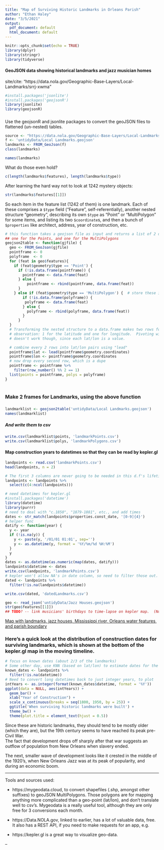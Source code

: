 ```yaml
---
title: "Map of Surviving Historic Landmarks in Orleans Parish"
author: "Ethan Haley"
date: "3/5/2021"
output:
  pdf_document: default
  html_document: default
---
```


```r
knitr::opts_chunk$set(echo = TRUE)
library(dplyr)
library(stringr)
library(tidyverse)
```


#### GeoJSON data showing historical landmarks and jazz musician homes
site/cite: "https://data.nola.gov/Geographic-Base-Layers/Local-Landmarks/srrj-xwma"

```r
#install.packages('jsonlite')
#install.packages('geojsonR')
library(jsonlite)
library(geojsonR)
```
#####
Use the geojsonR and jsonlite packages to convert the geoJSON files to flattened (un-nested) tables.  

```r
source <- "https://data.nola.gov/Geographic-Base-Layers/Local-Landmarks/srrj-xwma"
f <- 'untidyData/Local Landmarks.geojson'
landmarks <- FROM_GeoJson(f)
class(landmarks)
```
```r
names(landmarks)
```
What do those even hold?

```r
c(length(landmarks$features), length(landmarks$type))
```
After learning the hard way not to look at 1242 mystery objects:
```r
str(landmarks$features[[1]])
```

So each item in the feature list (1242 of them) is one landmark.
Each of these comprises a `$type` field ("Feature", self-referentially), another nested structure "geometry", describing its own `$type` as "Point" or "MultiPolygon" for some items, and listing its two `$coordinate`s, and then a bunch of `$properties` like architect, address, year of construction, etc.


```r
# this function takes a geojson file as input and returns a list of 2 data.frames,
## one for the Points, and one for the MultiPolygons
geojson2table <- function(gjfile) {
  geo <- FROM_GeoJson(gjfile)
  pointframe <- 0
  polyframe  <- 0
  for (feat in geo$features){
    if (feat$geometry$type == 'Point') {
      if (!is.data.frame(pointframe)) {
        pointframe <- data.frame(feat)
      } else {
          pointframe <- rbind(pointframe, data.frame(feat))
      }
    } else if (feat$geometry$type == 'MultiPolygon') {  # store these in case
        if (!is.data.frame(polyframe)) {
         polyframe <- data.frame(feat)
        } else {
          polyframe <- rbind(polyframe, data.frame(feat))
        }
      }
  }
  # Transforming the nested structure to a data.frame makes two rows for each
  # observation: 1 for the latitude and one for longitude.  Pivoting wider
  # doesn't work though, since each lat/lon is a value.

  # combine every 2 rows into lat/lon pairs using "lead"
  pointframe$lat <- lead(pointframe$geometry.coordinates)
  pointframe$lon <- pointframe$geometry.coordinates
  # now drop every second row, which is a dupe
  pointframe <- pointframe %>%
    filter(row_number() %% 2 == 1)
  list(points = pointframe, polys = polyframe)
}
```
#
### Make 2 frames for Landmarks, using the above function
#####
```r
landmarklist <- geojson2table('untidyData/Local Landmarks.geojson')
names(landmarklist)
```
##### And write them to csv
#####
```r
write.csv(landmarklist$points, 'landmarkPoints.csv')
write.csv(landmarklist$polys, 'landmarkPolygons.csv')
```

#### Map construction years to datetimes so that they can be read by kepler.gl
```r
landpoints <- read.csv('landmarkPoints.csv')
head(landpoints, n = 2)
```
```r
# The first 3 columns are never going to be needed in this d.f's lifetime
landpoints <- landpoints %>%
  select(c(4:ncol(landpoints)))
```

```r
# need datetimes for kepler.gl
#install.packages('datetime')
library(datetime)
library(purrr)
# need to deal with "c.1850", "1879-1881", etc., and add times
dates <- str_match(landpoints$properties.const_date, '[0-9]{4}')
# helper func
datify <- function(year) {
  y <- year
  if (!is.na(y)) {
    y <- paste(y, '/01/01 01:01', sep='')
    y <- as.datetime(y, format = '%Y/%m/%d %H:%M')
  }
  y
}
dates <- as.datetime(as.numeric(map(dates, datify)))
landpoints$datetime <- dates
write.csv(landpoints, 'landmarkPoints.csv')
# kepler won't allow NA's in date column, so need to filter those out.
dated <- landpoints %>%
  filter(!is.na(landpoints$datetime))

write.csv(dated, 'datedLandmarks.csv')
```



```r
geo <- read_json('untidyData/Jazz Houses.geojson')
str(geo$features[[1]])
## TODO? -- link musicians' birthdays to time-lapse on kepler map.  (Not easy)
```


[Map with landmarks, jazz houses, Mississippi river, Orleans water features, and parish boundary](https://kepler.gl/demo/map?mapUrl=https://dl.dropboxusercontent.com/s/zzyxejqwsl7tta8/keplergl_iz7oex.json)

### Here's a quick look at the distribution of construction dates for surviving landmarks, which is shown at the bottom of the kepler.gl map in the moving timeline.  

```r
# focus on known dates (about 2/3 of the landmarks)
# Some other day, use KNN (based on lat/lon) to estimate dates for the other 1/3
known_dates <- landpoints %>%
  filter(!is.na(datetime))
# Need to convert long datetimes back to just integer years, to plot
intYears <- as.integer(format(known_dates$datetime, format = '%Y'))
ggplot(data = NULL, aes(intYears)) +
  geom_bar() +
  xlab("Year of Construction") +
  scale_x_continuous(breaks = seq(1800, 1950, by = 25)) +
  ggtitle('When surviving historic landmarks were built') +
  theme_bw() +
  theme(plot.title = element_text(hjust = 0.5))
```
  

Since these are historic landmarks, they should tend to be mostly older (which they are), 
but the 19th century seems to have reached its peak pre-Civil War.  
The fact that development drops off sharply after that war suggests an outflow
of population from New Orleans when slavery ended.

The next, smaller wave of development looks like it crested in the middle of the 1920's,
when New Orleans Jazz was at its peak of popularity, and during an economic boom.


--------------------------------------------

Tools and sources used:  

- https://mygeodata.cloud, to convert shapefiles (.shp, amongst
other suffixes) to geoJSON MultiPolygons.  Those polygons are for mapping anything
more complicated than a geo-point (lat/lon), and don't translate well to csv's.
Mygeodata is a really useful tool, although they are only free for 3 conversions
each month.

- https://Data.NOLA.gov, linked to earlier, has a lot of valuable data, free.
It also has a REST API, if you need to make requests for an app, e.g.

- https://kepler.gl is a great way to visualize geo-data.  


--



